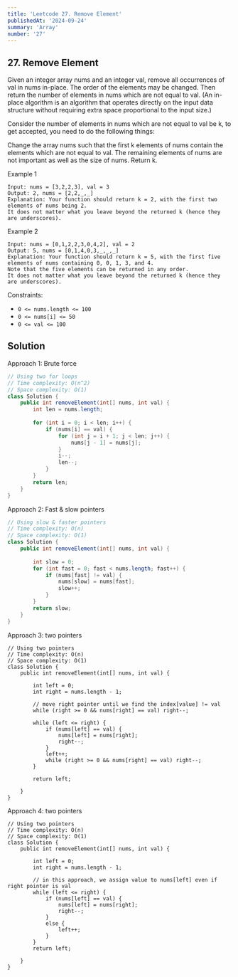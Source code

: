 ```yaml
---
title: 'Leetcode 27. Remove Element'
publishedAt: '2024-09-24'
summary: 'Array'
number: '27'
---
```


## 27. Remove Element

Given an integer array nums and an integer val, remove all occurrences of val in nums in-place. The order of the elements may be changed. Then return the number of elements in nums which are not equal to val.
(An in-place algorithm is an algorithm that operates directly on the input data structure without requiring extra space proportional to the input size.)

Consider the number of elements in nums which are not equal to val be k, to get accepted, you need to do the following things:

Change the array nums such that the first k elements of nums contain the elements which are not equal to val. The remaining elements of nums are not important as well as the size of nums.
Return k.

Example 1
`````
Input: nums = [3,2,2,3], val = 3
Output: 2, nums = [2,2,_,_]
Explanation: Your function should return k = 2, with the first two elements of nums being 2.
It does not matter what you leave beyond the returned k (hence they are underscores).
`````

Example 2
`````
Input: nums = [0,1,2,2,3,0,4,2], val = 2
Output: 5, nums = [0,1,4,0,3,_,_,_]
Explanation: Your function should return k = 5, with the first five elements of nums containing 0, 0, 1, 3, and 4.
Note that the five elements can be returned in any order.
It does not matter what you leave beyond the returned k (hence they are underscores).
`````

Constraints:

- `0 <= nums.length <= 100`
- `0 <= nums[i] <= 50`
- `0 <= val <= 100`

## Solution
Approach 1: Brute force
````JAVA
// Using two for loops
// Time complexity: O(n^2)
// Space complexity: O(1)
class Solution {
    public int removeElement(int[] nums, int val) {
        int len = nums.length;
        
        for (int i = 0; i < len; i++) {
            if (nums[i] == val) {
                for (int j = i + 1; j < len; j++) {
                    nums[j - 1] = nums[j];
                }
                i--;
                len--;
            }
        }
        return len;
    }
}
````

Approach 2: Fast & slow pointers
````JAVA
// Using slow & faster pointers
// Time complexity: O(n)
// Space complexity: O(1)
class Solution {
    public int removeElement(int[] nums, int val) {
        
        int slow = 0;
        for (int fast = 0; fast < nums.length; fast++) {
            if (nums[fast] != val) {
                nums[slow] = nums[fast];
                slow++;
            }
        }
        return slow;
    }
}
````

Approach 3: two pointers
````
// Using two pointers
// Time complexity: O(n)
// Space complexity: O(1)
class Solution {
    public int removeElement(int[] nums, int val) {
        
        int left = 0;
        int right = nums.length - 1;

        // move right pointer until we find the index[value] != val
        while (right >= 0 && nums[right] == val) right--; 
        
        while (left <= right) {
            if (nums[left] == val) {
                nums[left] = nums[right];
                right--;
            }
            left++;
            while (right >= 0 && nums[right] == val) right--;
        }
        
        return left;

    }
}
````

Approach 4: two pointers
````
// Using two pointers
// Time complexity: O(n)
// Space complexity: O(1)
class Solution {
    public int removeElement(int[] nums, int val) {
        
        int left = 0;
        int right = nums.length - 1;
        
        // in this approach, we assign value to nums[left] even if right pointer is val
        while (left <= right) {
            if (nums[left] == val) {
                nums[left] = nums[right]; 
                right--;
            }    
            else {
                left++;
            }
        }
        return left;
        
    }
}
````